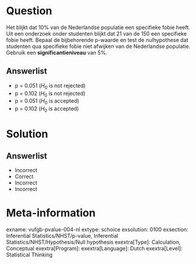 Question
========
  
Het blijkt dat 10% van de Nederlandse populatie een specifieke fobie heeft. Uit een onderzoek onder studenten blijkt dat 21 van de 150 een specifieke fobie heeft. Bepaal de bijbehorende p-waarde en test de nulhypothese dat studenten qua specifieke fobie niet afwijken van de Nederlandse populatie. Gebruik een **significantieniveau** van 5%.
  
Answerlist
----------
* p = 0.051 ($H_{0}$ is not rejected)
* p = 0.102 ($H_{0}$ is not rejected)
* p = 0.051 ($H_{0}$ is accepted)
* p = 0.102 ($H_{0}$ is accepted)


Solution
========

Answerlist
----------
* Incorrect
* Correct
* Incorrect
* Incorrect

Meta-information
================
exname: vufgb-pvalue-004-nl
extype: schoice
exsolution: 0100
exsection: Inferential Statistics/NHST/p-value, Inferential Statistics/NHST/Hypothesis/Null hypothesis
exextra[Type]: Calculation, Conceptual
exextra[Program]: 
exextra[Language]: Dutch
exextra[Level]: Statistical Thinking
